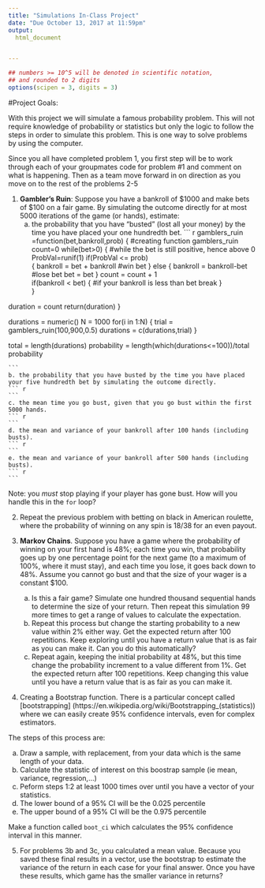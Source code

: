 ```yaml
---
title: "Simulations In-Class Project"
date: "Due October 13, 2017 at 11:59pm"
output:
  html_document


---
```


<style type="text/css">
.table {

    width: 80%;
    margin-left:10%; 
    margin-right:10%;
}
</style>
```r
## numbers >= 10^5 will be denoted in scientific notation,
## and rounded to 2 digits
options(scipen = 3, digits = 3)
```




#Project Goals:



With this project we will simulate a famous probability problem. This will not require knowledge of probability or statistics but only the logic to follow the steps in order to simulate this problem. This is one way to solve problems by using the computer. 


Since you all have completed problem 1, you first step will be to work through each of your groupmates code for problem #1 and comment on what is happening. Then as a team move forward in on direction as you move on to the rest of the problems 2-5

 1. **Gambler's Ruin**: Suppose you have a bankroll of $1000 and make bets of $100 on a fair game. By simulating the outcome directly for at most 5000 iterations of the game (or hands), estimate:
    a. the probability that you have "busted" (lost all your money) by the time you have placed your one hundredth bet. 
    ``` r
gamblers_ruin =function(bet,bankroll,prob) { #creating function gamblers_ruin
  count=0
  while(bet>0) { #while the bet is still positive, hence above 0
    ProbVal=runif(1)
    if(ProbVal <= prob)   
    {
      bankroll = bet + bankroll #win bet
    } else {
      bankroll = bankroll-bet  #lose bet
      bet = bet
      }
    count = count + 1   
    if(bankroll < bet) { #if your bankroll is less than bet
      break
      }   
  }
  
  duration = count
  return(duration)
}

durations = numeric()
N = 1000
for(i in 1:N) {
  trial = gamblers_ruin(100,900,0.5)
  durations = c(durations,trial)
}
    
total = length(durations)
probability = length(which(durations<=100))/total
probability
    
    
    ```
    b. the probability that you have busted by the time you have placed your five hundredth bet by simulating the outcome directly. 
    ``` r
    
    
    
    ```
    c. the mean time you go bust, given that you go bust within the first 5000 hands.
    ``` r
    
    
    
    ```
    d. the mean and variance of your bankroll after 100 hands (including busts).
    ``` r
    
    
    
    ```
    e. the mean and variance of your bankroll after 500 hands (including busts).
    ``` r
    
    
    
    ```
 
Note: you *must* stop playing if your player has gone bust. How will you handle this in the `for` loop?

2. Repeat the previous problem with betting on black in American roulette, where the probability of winning on any spin is 18/38 for an even payout.

3. **Markov Chains**. Suppose you have a game where the probability of winning on your first hand is 48%; each time you win, that probability goes up by one percentage point for the next game (to a maximum of 100%, where it must stay), and each time you lose, it goes back down to 48%. Assume you cannot go bust and that the size of your wager is a constant $100.
    a. Is this a fair game? Simulate one hundred thousand sequential hands to determine the size of your return. Then repeat this simulation 99 more times to get a range of values to calculate the expectation.
    b. Repeat this process but change the starting probability to a new value within 2% either way. Get the expected return after 100 repetitions. Keep exploring until you have a return value that is as fair as you can make it. Can you do this automatically?
    c. Repeat again, keeping the initial probability at 48%, but this time change the probability increment to a value different from 1%. Get the expected return after 100 repetitions. Keep changing this value until you have a return value that is as fair as you can make it. 


4. Creating a Bootstrap function. There is a particular concept called [bootstrapping]
(https://en.wikipedia.org/wiki/Bootstrapping_(statistics)) where we can easily create 95% confidence intervals, even for complex estimators.

The steps of this process are:

  a. Draw a sample, with replacement, from your data which is the same length of your data.
  b. Calculate the statistic of interest on this boostrap sample (ie mean, variance, regression,...)
  c. Peform steps 1:2 at least 1000 times over until you have a vector of your statistics. 
  d. The lower bound of a 95% CI will be the 0.025 percentile
  e. The upper bound of a 95% CI will be the 0.975 percentile

Make a function called `boot_ci` which calculates the 95% confidence interval in this manner. 

5. For problems 3b and 3c, you calculated a mean value. Because you saved these final results in a vector, use the bootstrap to estimate the variance of the return in each case for your final answer. Once you have these results, which game has the smaller variance in returns?
